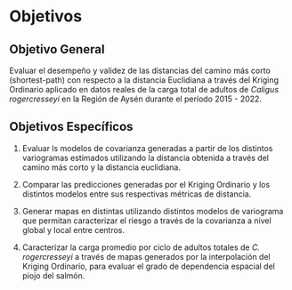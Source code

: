 # Objetivos {.unnumbered}

## Objetivo General {.unnumbered}

Evaluar el desempeño y validez de las distancias del camino más corto (shortest-path) con respecto a la distancia Euclidiana a través del Kriging Ordinario aplicado en datos reales de la carga total de adultos de *Caligus rogercresseyi* en la Región de Aysén durante el período 2015 - 2022.

## Objetivos Específicos {.unnumbered}

1. Evaluar ls modelos de covarianza generadas a partir de los distintos variogramas estimados utilizando la distancia obtenida a través del camino más corto y la distancia euclidiana.

2. Comparar las predicciones generadas por el Kriging Ordinario y los distintos modelos entre sus respectivas métricas de distancia.

3. Generar mapas en distintas utilizando distintos modelos de variograma que permitan caracterizar el riesgo a través de la covarianza a nivel global y local entre centros.

4. Caracterizar la carga promedio por ciclo de adultos totales de *C. rogercresseyi* a través de mapas generados por la interpolación del Kriging Ordinario, para evaluar el grado de dependencia espacial del piojo del salmón.

